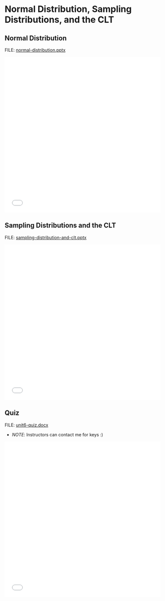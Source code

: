 # Normal Distribution, Sampling Distributions, and the CLT

## Normal Distribution

FILE: [normal-distribution.pptx](https://github.com/coltongearhart/elementary-stats/blob/main/slides/normal-distribution.pptx)

<embed src="slides/normal-distribution.pdf" type="application/pdf" width="100%" height="500px"></embed>

## Sampling Distributions and the CLT

FILE: [sampling-distribution-and-clt.pptx](https://github.com/coltongearhart/elementary-stats/blob/main/sampling-distribution-and-clt.pptx)

<embed src="slides/sampling-distribution-and-clt.pdf" type="application/pdf" width="100%" height="500px"></embed>

## Quiz

FILE: [unit6-quiz.docx](https://github.com/coltongearhart/elementary-stats/blob/main/quizzes/unit6-quiz.docx)

-   *NOTE*: Instructors can contact me for keys :)

<embed src="quizzes/unit6-quiz.pdf" type="application/pdf" width="100%" height="500px"></embed>

